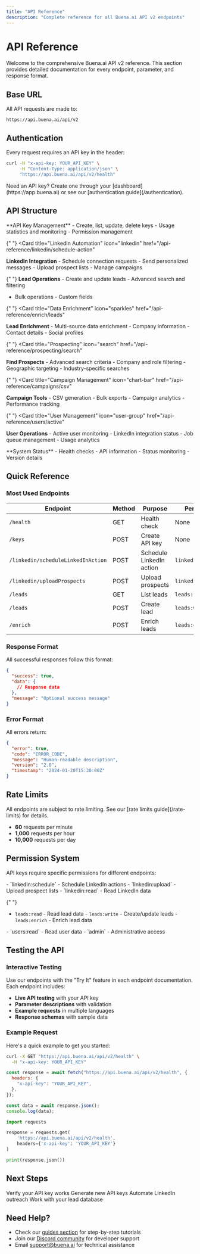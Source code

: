 ```yaml
---
title: "API Reference"
description: "Complete reference for all Buena.ai API v2 endpoints"
---
```


# API Reference

Welcome to the comprehensive Buena.ai API v2 reference. This section provides detailed documentation for every endpoint, parameter, and response format.

## Base URL

All API requests are made to:

```
https://api.buena.ai/api/v2
```

## Authentication

Every request requires an API key in the header:

```bash
curl -H "x-api-key: YOUR_API_KEY" \
     -H "Content-Type: application/json" \
     "https://api.buena.ai/api/v2/health"
```

<Note>
  Need an API key? Create one through your [dashboard](https://app.buena.ai) or
  see our [authentication guide](/authentication).
</Note>

## API Structure

<CardGroup cols={2}>
  <Card title="Authentication" icon="key" href="/api-reference/keys/create">
    **API Key Management** - Create, list, update, delete keys - Usage
    statistics and monitoring - Permission management
  </Card>

{" "}
<Card
  title="LinkedIn Automation"
  icon="linkedin"
  href="/api-reference/linkedin/schedule-action"
>
  **LinkedIn Integration** - Schedule connection requests - Send personalized
  messages - Upload prospect lists - Manage campaigns
</Card>

{" "}
<Card title="Lead Management" icon="users" href="/api-reference/leads/list">
  **Lead Operations** - Create and update leads - Advanced search and filtering
  - Bulk operations - Custom fields
</Card>

{" "}
<Card
  title="Data Enrichment"
  icon="sparkles"
  href="/api-reference/enrich/leads"
>
  **Lead Enrichment** - Multi-source data enrichment - Company information -
  Contact details - Social profiles
</Card>

{" "}
<Card
  title="Prospecting"
  icon="search"
  href="/api-reference/prospecting/search"
>
  **Find Prospects** - Advanced search criteria - Company and role filtering -
  Geographic targeting - Industry-specific searches
</Card>

{" "}
<Card
  title="Campaign Management"
  icon="chart-bar"
  href="/api-reference/campaigns/csv"
>
  **Campaign Tools** - CSV generation - Bulk exports - Campaign analytics -
  Performance tracking
</Card>

{" "}
<Card
  title="User Management"
  icon="user-group"
  href="/api-reference/users/active"
>
  **User Operations** - Active user monitoring - LinkedIn integration status -
  Job queue management - Usage analytics
</Card>

  <Card title="System" icon="cog" href="/api-reference/health">
    **System Status** - Health checks - API information - Status monitoring -
    Version details
  </Card>
</CardGroup>

## Quick Reference

### Most Used Endpoints

| Endpoint                           | Method | Purpose                  | Permission          |
| ---------------------------------- | ------ | ------------------------ | ------------------- |
| `/health`                          | GET    | Health check             | None                |
| `/keys`                            | POST   | Create API key           | None                |
| `/linkedin/scheduleLinkedInAction` | POST   | Schedule LinkedIn action | `linkedin:schedule` |
| `/linkedin/uploadProspects`        | POST   | Upload prospects         | `linkedin:upload`   |
| `/leads`                           | GET    | List leads               | `leads:read`        |
| `/leads`                           | POST   | Create lead              | `leads:write`       |
| `/enrich`                          | POST   | Enrich leads             | `leads:enrich`      |

### Response Format

All successful responses follow this format:

```json
{
  "success": true,
  "data": {
    // Response data
  },
  "message": "Optional success message"
}
```

### Error Format

All errors return:

```json
{
  "error": true,
  "code": "ERROR_CODE",
  "message": "Human-readable description",
  "version": "2.0",
  "timestamp": "2024-01-20T15:30:00Z"
}
```

## Rate Limits

<Info>
  All endpoints are subject to rate limiting. See our [rate limits
  guide](/rate-limits) for details.
</Info>

- **60** requests per minute
- **1,000** requests per hour
- **10,000** requests per day

## Permission System

API keys require specific permissions for different endpoints:

<AccordionGroup>
  <Accordion title="LinkedIn Permissions">
    - `linkedin:schedule` - Schedule LinkedIn actions - `linkedin:upload` -
    Upload prospect lists - `linkedin:read` - Read LinkedIn data
  </Accordion>

{" "}
<Accordion title="Lead Permissions">
  - `leads:read` - Read lead data - `leads:write` - Create/update leads -
  `leads:enrich` - Enrich lead data
</Accordion>

  <Accordion title="User Permissions">
    - `users:read` - Read user data - `admin` - Administrative access
  </Accordion>
</AccordionGroup>

## Testing the API

### Interactive Testing

Use our endpoints with the "Try It" feature in each endpoint documentation. Each endpoint includes:

- **Live API testing** with your API key
- **Parameter descriptions** with validation
- **Example requests** in multiple languages
- **Response schemas** with sample data

### Example Request

Here's a quick example to get you started:

<CodeGroup>

```bash cURL
curl -X GET "https://api.buena.ai/api/v2/health" \
  -H "x-api-key: YOUR_API_KEY"
```

```javascript JavaScript
const response = await fetch("https://api.buena.ai/api/v2/health", {
  headers: {
    "x-api-key": "YOUR_API_KEY",
  },
});

const data = await response.json();
console.log(data);
```

```python Python
import requests

response = requests.get(
    'https://api.buena.ai/api/v2/health',
    headers={'x-api-key': 'YOUR_API_KEY'}
)

print(response.json())
```

</CodeGroup>

## Next Steps

<CardGroup cols={2}>
  <Card
    title="Start with Health Check"
    icon="heart"
    href="/api-reference/health"
  >
    Verify your API key works
  </Card>
  <Card title="Create API Keys" icon="key" href="/api-reference/keys/create">
    Generate new API keys
  </Card>
  <Card
    title="Schedule LinkedIn Actions"
    icon="linkedin"
    href="/api-reference/linkedin/schedule-action"
  >
    Automate LinkedIn outreach
  </Card>
  <Card title="Manage Leads" icon="users" href="/api-reference/leads/list">
    Work with your lead database
  </Card>
</CardGroup>

## Need Help?

- Check our [guides section](/guides/linkedin-automation) for step-by-step tutorials
- Join our [Discord community](https://discord.gg/buena) for developer support
- Email [support@buena.ai](mailto:support@buena.ai) for technical assistance
